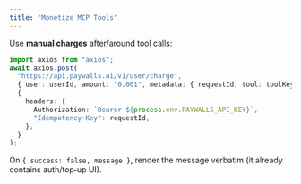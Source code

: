 ```yaml
---
title: "Monetize MCP Tools"
---
```


Use **manual charges** after/around tool calls:

```ts
import axios from "axios";
await axios.post(
  "https://api.paywalls.ai/v1/user/charge",
  { user: userId, amount: "0.001", metadata: { requestId, tool: toolKey } },
  {
    headers: {
      Authorization: `Bearer ${process.env.PAYWALLS_API_KEY}`,
      "Idempotency-Key": requestId,
    },
  }
);
```

On `{ success: false, message }`, render the message verbatim (it already contains auth/top‑up UI).
